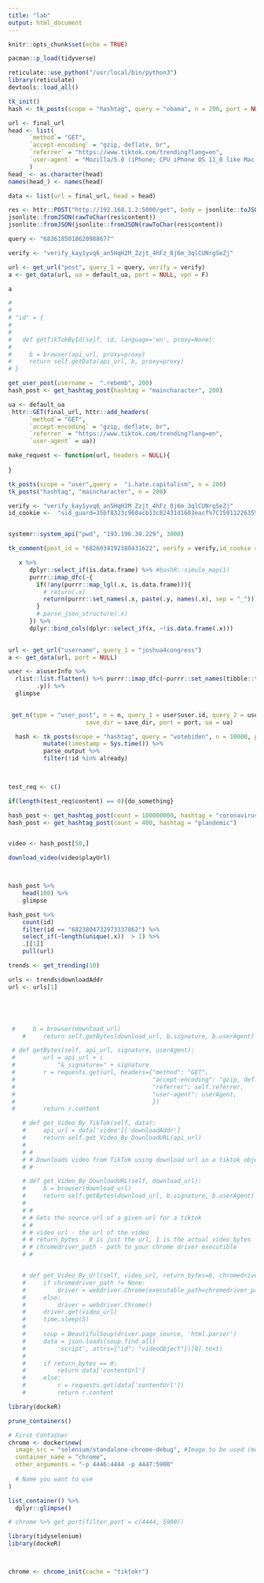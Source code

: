 ```yaml
---
title: "lab"
output: html_document
---
```


```r
knitr::opts_chunk$set(echo = TRUE)

pacman::p_load(tidyverse)
```

```r
reticulate::use_python("/usr/local/bin/python3")
library(reticulate)
devtools::load_all()

tk_init()
hash <- tk_posts(scope = "hashtag", query = "obama", n = 200, port = NULL)

url <- final_url
head <- list(
      `method`= "GET",
      `accept-encoding` = "gzip, deflate, br",
      `referrer` = "https://www.tiktok.com/trending?lang=en",
      `user-agent` = "Mozilla/5.0 (iPhone; CPU iPhone OS 11_0 like Mac OS X) AppleWebKit/604.1.38 (KHTML, like Gecko) Version/11.0 Mobile/15A372 Safari/604.1"
      )
head_ <- as.character(head)
names(head_) <- names(head)

data <- list(url = final_url, head = head)

res <- httr::POST("http://192.168.1.2:5000/get", body = jsonlite::toJSON(data),  encode = "json")
jsonlite::fromJSON(rawToChar(res$content))
jsonlite::fromJSON(jsonlite::fromJSON(rawToChar(res$content))

```

```r

query <- "6836185018620988677"

verify <- "verify_kay1yvq6_an5HqH2M_Zzjt_4hFz_8j6m_3qlCUNrgSeZj"

url <- get_url("post", query_1 = query, verify = verify)
a <- get_data(url, ua = default_ua, port = NULL, vpn = F)

a

#
#
# "id" = {
#
#
#   def getTikTokById(self, id, language='en', proxy=None):
#
#     b = browser(api_url, proxy=proxy)
#     return self.getData(api_url, b, proxy=proxy)
# }

```



```r
get_user_post(username =  ".rebemb", 200)
hash_post <- get_hashtag_post(hashtag = "maincharacter", 200)

ua <- default_ua
 httr::GET(final_url, httr::add_headers(
      `method`= "GET",
      `accept-encoding` = "gzip, deflate, br",
      `referrer` = "https://www.tiktok.com/trending?lang=en",
      `user-agent` = ua))

make_request <- function(url, headers = NULL){
  
}

tk_posts(scope = "user",query =  "i.hate.capitalism", n = 200)
tk_posts("hashtag", "maincharacter", n = 200)

verify <- "verify_kay1yvq6_an5HqH2M_Zzjt_4hFz_8j6m_3qlCUNrgSeZj"
id_cookie <-  "sid_guard=35bf8323c960acb13c82431d1603eacf%7C1591122635%7C5184000%7CSat%2C+01-Aug-2020+18%3A30%3A35+GMT"


systemr::system_api("pwd", "193.196.39.229", 3000)

tk_comment(post_id = "6826034192380431622", verify = verify,id_cookie = id_cookie)

   x %>%
      dplyr::select_if(is.data.frame) %>% #bashR::simule_map(1)
      purrr::imap_dfc(~{
        if(!any(purrr::map_lgl(.x, is.data.frame))){
          # return(.x)
          return(purrr::set_names(.x, paste(.y, names(.x), sep = "_")))
        }
        # parse_json_structure(.x)
      }) %>%
      dplyr::bind_cols(dplyr::select_if(x, ~!is.data.frame(.x)))

   
url <- get_url("username", query_1 = "joshua4congress")
a <- get_data(url, port = NULL)

user <- a$userInfo %>% 
  rlist::list.flatten() %>% purrr::imap_dfc(~purrr::set_names(tibble::tibble(.x), 
        .y)) %>%
  glimpse
   

 get_n(type = "user_post", n = n, query_1 = user$user.id, query_2 = user$user.secUid, query = query,
                      save_dir = save_dir, port = port, ua = ua)

  hash <- tk_posts(scope = "hashtag", query = "votebiden", n = 10000, port = NULL) %>%
          mutate(timestamp = Sys.time()) %>%
          parse_output %>%
          filter(!id %in% already)

     
```


```r
test_req <- c()

if(length(test_req$content) == 0){do_something}

hash_post <- get_hashtag_post(count = 100000000, hashtag = "coronavirus", save = T, path = "video")
hash_post <- get_hashtag_post(count = 400, hashtag = "plandemic")


video <- hash_post[50,]

download_video(video$playUrl)



hash_post %>%
    head(100) %>%
    glimpse

hash_post %>%
    count(id)
    filter(id == "6823804732973337862") %>%
    select_if(~length(unique(.x))  > 1) %>%
    .[[1]]
    pull(url)

```


```r
trends <- get_trending(10)

urls <- trends$downloadAddr
url <- urls[1]





 #     b = browser(download_url)
    #     return self.getBytes(download_url, b.signature, b.userAgent)
```


```r
 # def getBytes(self, api_url, signature, userAgent):
 #        url = api_url + \
 #            "&_signature=" + signature
 #        r = requests.get(url, headers={"method": "GET",
 #                                       "accept-encoding": "gzip, deflate, br",
 #                                       "referrer": self.referrer,
 #                                       "user-agent": userAgent,
 #                                       })
 #        return r.content

    # def get_Video_By_TikTok(self, data):
    #     api_url = data['video']['downloadAddr']
    #     return self.get_Video_By_DownloadURL(api_url)
    # 
    # #
    # # Downloads video from TikTok using download url in a tiktok object
    # #

    # def get_Video_By_DownloadURL(self, download_url):
    #     b = browser(download_url)
    #     return self.getBytes(download_url, b.signature, b.userAgent)
    # 
    # #
    # # Gets the source url of a given url for a tiktok
    # #
    # # video_url - the url of the video
    # # return_bytes - 0 is just the url, 1 is the actual video bytes
    # # chromedriver_path - path to your chrome driver executible
    # #


    # def get_Video_By_Url(self, video_url, return_bytes=0, chromedriver_path=None):
    #     if chromedriver_path != None:
    #         driver = webdriver.Chrome(executable_path=chromedriver_path)
    #     else:
    #         driver = webdriver.Chrome()
    #     driver.get(video_url)
    #     time.sleep(5)
    # 
    #     soup = BeautifulSoup(driver.page_source, 'html.parser')
    #     data = json.loads(soup.find_all(
    #         'script', attrs={"id": "videoObject"})[0].text)
    # 
    #     if return_bytes == 0:
    #         return data['contentUrl']
    #     else:
    #         r = requests.get(data['contentUrl'])
    #         return r.content
```





```r
library(dockeR)

prune_containers()

# First Container
chrome <- docker$new(
  image_src = "selenium/standalone-chrome-debug", #Image to be used (model for the container)
  container_name = "chrome",
  other_arguments = "-p 4446:4444 -p 4447:5900"
  
  # Name you want to use
)
```

```r
list_container() %>%
  dplyr::glimpse()
```


```r
# chrome %>% get_port(filter_port = c(4444, 5900))

library(tidyselenium)
library(dockeR)



chrome <- chrome_init(cache = "tiktokr")

```


